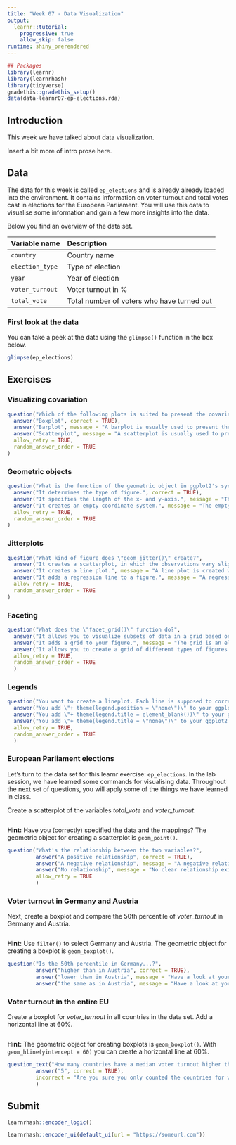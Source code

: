 ```yaml
---
title: "Week 07 - Data Visualization"
output: 
  learnr::tutorial:
    progressive: true
    allow_skip: false
runtime: shiny_prerendered
---
```


```r
## Packages
library(learnr)
library(learnrhash)
library(tidyverse)
gradethis::gradethis_setup()
data(data-learnr07-ep-elections.rda)
```

## Introduction

This week we have talked about data visualization. 

Insert a bit more of intro prose here.

## Data

The data for this week is called `ep_elections` and is already already loaded into the environment. It contains information on voter turnout and total votes cast in elections for the European Parliament. You will use this data to visualise some information and gain a few more insights into the data.

Below you find an overview of the data set.

| Variable name |  Description
|:--------------|:-------------
| `country` | Country name
| `election_type` | Type of election
| `year` | Year of election
| `voter_turnout` | Voter turnout in %
| `total_vote` | Total number of voters who have turned out


### First look at the data

You can take a peek at the data using the `glimpse()` function in the box below.

```r
glimpse(ep_elections)
```



## Exercises

### Visualizing covariation

```r
question("Which of the following plots is suited to present the covariation of a categorical and a continuous variable?",
  answer("Boxplot", correct = TRUE),
  answer("Barplot", message = "A barplot is usually used to present the variation of a single categorical variable. If you need help, check Wickham/Grolemund (2017) Chapter 7 or the lecture material."),
  answer("Scatterplot", message = "A scatterplot is usually used to present the covariation of two continuous variables. If you need help, check Wickham/Grolemund (2017) Chapter 7 or the lecture material."),
  allow_retry = TRUE,
  random_answer_order = TRUE
)
```

### Geometric objects

```r
question("What is the function of the geometric object in ggplot2's syntax?",
  answer("It determines the type of figure.", correct = TRUE),
  answer("It specifies the length of the x- and y-axis.", message = "The length of the axes, also called limits, is specified using \"xlim()\" and \"ylim()\". This is something that we have not covered yet. If you want to learn more about this check the ggplot2 reference on how to set scale limits."),
  answer("It creates an empty coordinate system.", message = "The empty coordinate system is created by the \"ggplot()\" function. If you need help, check Wickham/Grolemund (2017) Chapter 3 or the lecture material."),
  allow_retry = TRUE,
  random_answer_order = TRUE
)
```

### Jitterplots

```r
question("What kind of figure does \"geom_jitter()\" create?",
  answer("It creates a scatterplot, in which the observations vary slightly around their actual value.", correct = TRUE),
  answer("It creates a line plot.", message = "A line plot is created with \"geom_line()\". If you need help, check Wickham/Grolemund (2017) Chapter 3 or the lecture material."),
  answer("It adds a regression line to a figure.", message = "A regression line is added with \"geom_smooth()\". If you need help, check Wickham/Grolemund (2017) Chapter 3 or the lecture material."),
  allow_retry = TRUE,
  random_answer_order = TRUE
)
```

### Faceting

```r
question("What does the \"facet_grid()\" function do?",
  answer("It allows you to visualize subsets of data in a grid based on the values of a categorical variable.", correct = TRUE),
  answer("It adds a grid to your figure.", message = "The grid is an element of the theme. Check the lecture material for an overview of ggplot2's built-in themes or \"help(theme)\" to learn more about how to customize the grid in your figure."),
  answer("It allows you to create a grid of different types of figures.", message = "Check out the \"patchwork\" package to learn how to combine separate ggplots in one figure."),
  allow_retry = TRUE,
  random_answer_order = TRUE
  )
```

### Legends

```r
question("You want to create a lineplot. Each line is supposed to correspond to a certain value in a categorical variable in your data set. You specify \"color = categorical_variable\" but you have 50 different values in your categorical variable and the legend becomes extremely large. How do you hide the legend from the figure?",
  answer("You add \"+ theme(legend.position = \"none\")\" to your ggplot2 syntax.", correct = TRUE),
  answer("You add \"+ theme(legend.title = element_blank())\" to your ggplot2 syntax.", message = "This will only remove the title of the legend, not the legend itself. If you need help, check the lab material."),
  answer("You add \"+ theme(legend.title = \"none\")\" to your ggplot2 syntax.", message = "\"none\" is not a valid value for the argument \"legend.title\" and will therefore result in an error. If you need help, check the lab material."),
  allow_retry = TRUE,
  random_answer_order = TRUE
  )
```

### European Parliament elections

Let's turn to the data set for this learnr exercise: `ep_elections`. In the lab session, we have learned some commands for visualising data. Throughout the next set of questions, you will apply some of the things we have learned in class. 



Create a scatterplot of the variables *total_vote* and *voter_turnout*.

```r

```

<div id="exercise-scatterplot-hint">
**Hint:** Have you (correctly) specified the data and the mappings? The geometric object for creating a scatterplot is `geom_point()`.
</div>

```r
question("What's the relationship between the two variables?",
         answer("A positive relationship", correct = TRUE),
         answer("A negative relationship", message = "A negative relationship exists when one variable increases, the other variable decreases."),
         answer("No relationship", message = "No clear relationship exists when there is no visible correlation between the two variables."),
         allow_retry = TRUE
         )
```

### Voter turnout in Germany and Austria

Next, create a boxplot and compare the 50th percentile of *voter_turnout* in Germany and Austria. 

```r

```

<div id="exercise-boxplot-1-hint">
**Hint:** Use `filter()` to select Germany and Austria. The geometric object for creating a boxplot is `geom_boxplot()`.
</div>

```r
question("Is the 50th percentile in Germany...?",
         answer("higher than in Austria", correct = TRUE),
         answer("lower than in Austria", message = "Have a look at your plot again. The 50th percentile is represented by the thick line within the box."),
         answer("the same as in Austria", message = "Have a look at your plot again. The 50th percentile is represented by the thick line within the box."))
```

### Voter turnout in the entire EU

Create a boxplot for *voter_turnout* in all countries in the data set. Add a horizontal line at 60%.

```r

```

<div id="exercise-boxplot-2-hint">
**Hint:** The geometric object for creating boxplots is `geom_boxplot()`. With `geom_hline(yintercept = 60)` you can create a horizontal line at 60%.
</div>

```r
question_text("How many countries have a median voter turnout higher than 60%?",
         answer("5", correct = TRUE),
         incorrect = "Are you sure you only counted the countries for which the median is higher than 60%?"
         )
```

## Submit

```r
learnrhash::encoder_logic()
```

```r
learnrhash::encoder_ui(default_ui(url = "https://someurl.com"))
```
